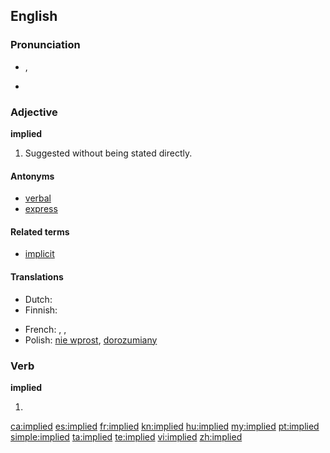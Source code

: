 ==English==

===Pronunciation===
* {{IPA|/ɪmˈplaɪd/}}, {{SAMPA|/Im"plaId/}}
* {{audio|en-us-implied.ogg|Audio (US)}}

===Adjective===
'''implied'''

# Suggested without being stated directly.

====Antonyms====
* [[verbal]]
* [[express]]

====Related terms====
* [[implicit]]

====Translations====
{{trans-top|suggested without being stated directly}}
* Dutch: {{t-|nl|onrechtstreeks}}
* Finnish: {{t-|fi|epäsuora}}
{{trans-mid}}
* French: {{t+|fr|sous-entendu|m}}, {{t|fr|sous-entendue|f}}, {{t+|fr|implicite|m|f}}
* Polish: [[nie wprost]], [[dorozumiany]] {{m}}
{{trans-bottom}}

===Verb===
'''implied'''

# {{past of|imply}}

[[ca:implied]]
[[es:implied]]
[[fr:implied]]
[[kn:implied]]
[[hu:implied]]
[[my:implied]]
[[pt:implied]]
[[simple:implied]]
[[ta:implied]]
[[te:implied]]
[[vi:implied]]
[[zh:implied]]